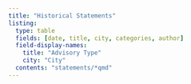 ```yaml
---
title: "Historical Statements"
listing:
  type: table
  fields: [date, title, city, categories, author]
  field-display-names:
    title: "Advisory Type"
    city: "City"
  contents: "statements/*qmd"
---
```


<!-- Table of all statements: https://quarto.org/docs/websites/website-listings.html -->
